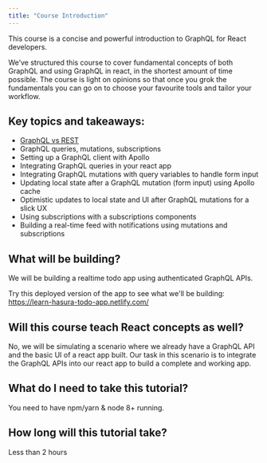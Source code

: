 ```yaml
---
title: "Course Introduction"
---
```


This course is a concise and powerful introduction to GraphQL for React developers.

We’ve structured this course to cover fundamental concepts of both GraphQL and using GraphQL in react, in the shortest amount of time possible. The course is light on opinions so that once you grok the fundamentals you can go on to choose your favourite tools and tailor your workflow.

## Key topics and takeaways:

- [GraphQL vs REST](https://hasura.io/learn/graphql/intro-graphql/graphql-vs-rest/)
- GraphQL queries, mutations, subscriptions
- Setting up a GraphQL client with Apollo
- Integrating GraphQL queries in your react app
- Integrating GraphQL mutations with query variables to handle form input
- Updating local state after a GraphQL mutation (form input) using Apollo cache
- Optimistic updates to local state and UI after GraphQL mutations for a slick UX
- Using subscriptions with a subscriptions components
- Building a real-time feed with notifications using mutations and subscriptions

## What will be building?

We will be building a realtime todo app using authenticated GraphQL APIs.

Try this deployed version of the app to see what we'll be building:
https://learn-hasura-todo-app.netlify.com/

## Will this course teach React concepts as well?

No, we will be simulating a scenario where we already have a
GraphQL API and the basic UI of a react app built. Our task in this
scenario is to integrate the GraphQL APIs into our react app to build
a complete and working app.

## What do I need to take this tutorial?

You need to have npm/yarn & node 8+ running.

## How long will this tutorial take?

Less than 2 hours
